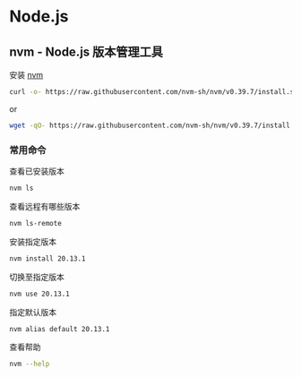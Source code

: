 # Node.js

## nvm - Node.js 版本管理工具

安装 [nvm](https://github.com/nvm-sh/nvm)

```bash
curl -o- https://raw.githubusercontent.com/nvm-sh/nvm/v0.39.7/install.sh | bash
```

or

```bash
wget -qO- https://raw.githubusercontent.com/nvm-sh/nvm/v0.39.7/install.sh | bash
```

### 常用命令

查看已安装版本

```bash
nvm ls
```

查看远程有哪些版本

```bash
nvm ls-remote
```

安装指定版本

```bash
nvm install 20.13.1
```

切换至指定版本

```bash
nvm use 20.13.1
```

指定默认版本

```bash
nvm alias default 20.13.1
```

查看帮助

```bash
nvm --help
```

